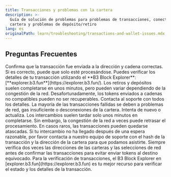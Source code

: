 ```yaml
---
title: Transacciones y problemas con la cartera
description: >-
  Guía de solución de problemas para problemas de transacciones, conectividad de
  cartera y problemas de depósito/retiro
lang: es
originalPath: learn/troubleshooting/transactions-and-wallet-issues.mdx
---
```

## Preguntas Frecuentes

<AccordionGroup>
<Accordion title="Mi depósito no aparece. ¿Qué hago?">
Confirma que la transacción fue enviada a la dirección y cadena correctas. Si es correcto, puede que solo esté procesándose. Puedes verificar los detalles de tu transacción utilizando el **B3 Block Explorer**: [**explorer.b3.fun**](https://explorer.b3.fun/).
</Accordion>

<Accordion title="¿Cuánto tiempo tardan los retiros y depósitos?">
Los retiros y depósitos suelen completarse en unos minutos, pero pueden variar dependiendo de la congestión de la red.
</Accordion>

<Accordion title="Envié tokens a la red equivocada. ¿Puedo recuperarlos?">
Desafortunadamente, los tokens enviados a cadenas no compatibles pueden no ser recuperables. Contacta al soporte con todos los detalles.
</Accordion>

<Accordion title="¿Por qué falló mi transacción?">
La mayoría de las transacciones fallidas se deben a problemas de red, gas insuficiente o desconexiones de la cartera. Intenta de nuevo o actualiza.
</Accordion>

<Accordion title="Los tokens intercambiados no llegaron a mi cartera. ¿Qué hago?">
Los intercambios suelen tardar solo unos minutos en completarse. Sin embargo, la congestión de la red a veces puede retrasar el procesamiento. En casos raros, las transacciones pueden quedarse atascadas. Si tu intercambio no ha llegado después de una espera razonable, por favor contacta a nuestro equipo de soporte con el hash de la transacción y la dirección de la cartera para que podamos asistirte.
</Accordion>
</AccordionGroup>

<Tip>
Siempre verifica dos veces las direcciones de las carteras y las selecciones de red antes de confirmar las transacciones para evitar enviar tokens al destino equivocado.
</Tip>

<Info>
Para la verificación de transacciones, el B3 Block Explorer en [explorer.b3.fun](https://explorer.b3.fun) es tu mejor recurso para verificar el estado y los detalles de la transacción.
</Info>
